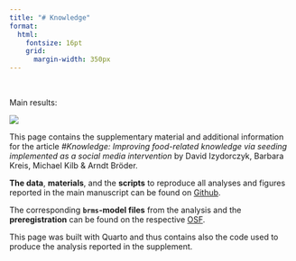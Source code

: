 ```yaml
---
title: "# Knowledge"
format:
  html:
    fontsize: 16pt
    grid:
      margin-width: 350px
---
```


<br> 

::: {.column-margin}

Main results:

![](images/main_res_obs.svg)
:::

This page contains the supplementary material and additional information for the article *#Knowledge: Improving food-related knowledge via seeding implemented as a social media intervention* by David Izydorczyk, Barbara Kreis, Michael Kilb & Arndt Bröder. 

**The data**, **materials**, and the **scripts** to reproduce all analyses and figures reported in the main manuscript can be found on [Github](https://github.com/dizyd/Knowledge). 

The corresponding **`brms`-model files** from the analysis and the **preregistration** can be found on the respective [OSF](https://osf.io/vztjq/). 

This page was built with Quarto and thus contains also the code used to produce the analysis reported in the supplement.


